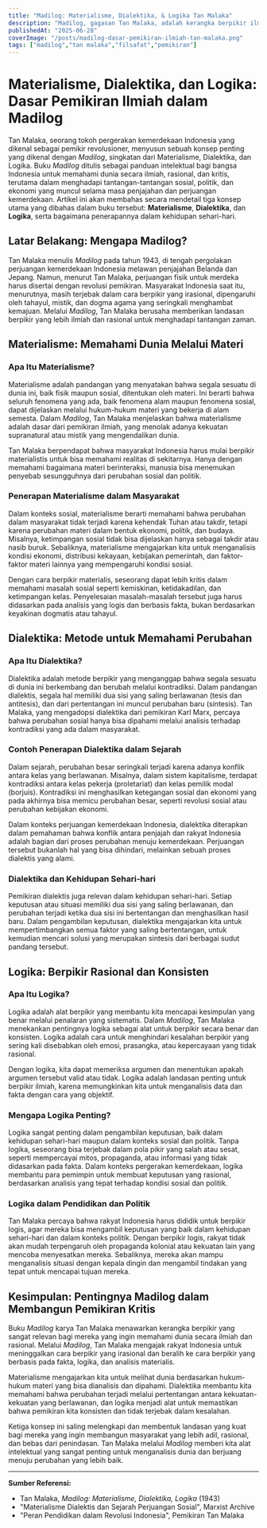 ```yaml
---
title: "Madilog: Materialisme, Dialektika, & Logika Tan Malaka"
description: "Madilog, gagasan Tan Malaka, adalah kerangka berpikir ilmiah yang menggabungkan Materialisme, Dialektika, dan Logika untuk membebaskan bangsa dari pemikiran irasional. Pelajari tiga konsep dasarnya."
publishedAt: "2025-06-28"
coverImage: "/posts/madilog-dasar-pemikiran-ilmiah-tan-malaka.png"
tags: ["madilog","tan malaka","filsafat","pemikiran"]
---
```


# Materialisme, Dialektika, dan Logika: Dasar Pemikiran Ilmiah dalam Madilog

Tan Malaka, seorang tokoh pergerakan kemerdekaan Indonesia yang dikenal sebagai pemikir revolusioner, menyusun sebuah konsep penting yang dikenal dengan _Madilog_, singkatan dari Materialisme, Dialektika, dan Logika. Buku _Madilog_ ditulis sebagai panduan intelektual bagi bangsa Indonesia untuk memahami dunia secara ilmiah, rasional, dan kritis, terutama dalam menghadapi tantangan-tantangan sosial, politik, dan ekonomi yang muncul selama masa penjajahan dan perjuangan kemerdekaan. Artikel ini akan membahas secara mendetail tiga konsep utama yang dibahas dalam buku tersebut: **Materialisme**, **Dialektika**, dan **Logika**, serta bagaimana penerapannya dalam kehidupan sehari-hari.

## Latar Belakang: Mengapa Madilog?

Tan Malaka menulis _Madilog_ pada tahun 1943, di tengah pergolakan perjuangan kemerdekaan Indonesia melawan penjajahan Belanda dan Jepang. Namun, menurut Tan Malaka, perjuangan fisik untuk merdeka harus disertai dengan revolusi pemikiran. Masyarakat Indonesia saat itu, menurutnya, masih terjebak dalam cara berpikir yang irasional, dipengaruhi oleh tahayul, mistik, dan dogma agama yang seringkali menghambat kemajuan. Melalui _Madilog_, Tan Malaka berusaha memberikan landasan berpikir yang lebih ilmiah dan rasional untuk menghadapi tantangan zaman.

## Materialisme: Memahami Dunia Melalui Materi

### Apa Itu Materialisme?

Materialisme adalah pandangan yang menyatakan bahwa segala sesuatu di dunia ini, baik fisik maupun sosial, ditentukan oleh materi. Ini berarti bahwa seluruh fenomena yang ada, baik fenomena alam maupun fenomena sosial, dapat dijelaskan melalui hukum-hukum materi yang bekerja di alam semesta. Dalam _Madilog_, Tan Malaka menjelaskan bahwa materialisme adalah dasar dari pemikiran ilmiah, yang menolak adanya kekuatan supranatural atau mistik yang mengendalikan dunia.

Tan Malaka berpendapat bahwa masyarakat Indonesia harus mulai berpikir materialistis untuk bisa memahami realitas di sekitarnya. Hanya dengan memahami bagaimana materi berinteraksi, manusia bisa menemukan penyebab sesungguhnya dari perubahan sosial dan politik.

### Penerapan Materialisme dalam Masyarakat

Dalam konteks sosial, materialisme berarti memahami bahwa perubahan dalam masyarakat tidak terjadi karena kehendak Tuhan atau takdir, tetapi karena perubahan materi dalam bentuk ekonomi, politik, dan budaya. Misalnya, ketimpangan sosial tidak bisa dijelaskan hanya sebagai takdir atau nasib buruk. Sebaliknya, materialisme mengajarkan kita untuk menganalisis kondisi ekonomi, distribusi kekayaan, kebijakan pemerintah, dan faktor-faktor materi lainnya yang mempengaruhi kondisi sosial.

Dengan cara berpikir materialis, seseorang dapat lebih kritis dalam memahami masalah sosial seperti kemiskinan, ketidakadilan, dan ketimpangan kelas. Penyelesaian masalah-masalah tersebut juga harus didasarkan pada analisis yang logis dan berbasis fakta, bukan berdasarkan keyakinan dogmatis atau tahayul.

## Dialektika: Metode untuk Memahami Perubahan

### Apa Itu Dialektika?

Dialektika adalah metode berpikir yang menganggap bahwa segala sesuatu di dunia ini berkembang dan berubah melalui kontradiksi. Dalam pandangan dialektis, segala hal memiliki dua sisi yang saling berlawanan (tesis dan antitesis), dan dari pertentangan ini muncul perubahan baru (sintesis). Tan Malaka, yang mengadopsi dialektika dari pemikiran Karl Marx, percaya bahwa perubahan sosial hanya bisa dipahami melalui analisis terhadap kontradiksi yang ada dalam masyarakat.

### Contoh Penerapan Dialektika dalam Sejarah

Dalam sejarah, perubahan besar seringkali terjadi karena adanya konflik antara kelas yang berlawanan. Misalnya, dalam sistem kapitalisme, terdapat kontradiksi antara kelas pekerja (proletariat) dan kelas pemilik modal (borjuis). Kontradiksi ini menghasilkan ketegangan sosial dan ekonomi yang pada akhirnya bisa memicu perubahan besar, seperti revolusi sosial atau perubahan kebijakan ekonomi.

Dalam konteks perjuangan kemerdekaan Indonesia, dialektika diterapkan dalam pemahaman bahwa konflik antara penjajah dan rakyat Indonesia adalah bagian dari proses perubahan menuju kemerdekaan. Perjuangan tersebut bukanlah hal yang bisa dihindari, melainkan sebuah proses dialektis yang alami.

### Dialektika dan Kehidupan Sehari-hari

Pemikiran dialektis juga relevan dalam kehidupan sehari-hari. Setiap keputusan atau situasi memiliki dua sisi yang saling berlawanan, dan perubahan terjadi ketika dua sisi ini bertentangan dan menghasilkan hasil baru. Dalam pengambilan keputusan, dialektika mengajarkan kita untuk mempertimbangkan semua faktor yang saling bertentangan, untuk kemudian mencari solusi yang merupakan sintesis dari berbagai sudut pandang tersebut.

## Logika: Berpikir Rasional dan Konsisten

### Apa Itu Logika?

Logika adalah alat berpikir yang membantu kita mencapai kesimpulan yang benar melalui penalaran yang sistematis. Dalam _Madilog_, Tan Malaka menekankan pentingnya logika sebagai alat untuk berpikir secara benar dan konsisten. Logika adalah cara untuk menghindari kesalahan berpikir yang sering kali disebabkan oleh emosi, prasangka, atau kepercayaan yang tidak rasional.

Dengan logika, kita dapat memeriksa argumen dan menentukan apakah argumen tersebut valid atau tidak. Logika adalah landasan penting untuk berpikir ilmiah, karena memungkinkan kita untuk menganalisis data dan fakta dengan cara yang objektif.

### Mengapa Logika Penting?

Logika sangat penting dalam pengambilan keputusan, baik dalam kehidupan sehari-hari maupun dalam konteks sosial dan politik. Tanpa logika, seseorang bisa terjebak dalam pola pikir yang salah atau sesat, seperti mempercayai mitos, propaganda, atau informasi yang tidak didasarkan pada fakta. Dalam konteks pergerakan kemerdekaan, logika membantu para pemimpin untuk membuat keputusan yang rasional, berdasarkan analisis yang tepat terhadap kondisi sosial dan politik.

### Logika dalam Pendidikan dan Politik

Tan Malaka percaya bahwa rakyat Indonesia harus dididik untuk berpikir logis, agar mereka bisa mengambil keputusan yang baik dalam kehidupan sehari-hari dan dalam konteks politik. Dengan berpikir logis, rakyat tidak akan mudah terpengaruh oleh propaganda kolonial atau kekuatan lain yang mencoba menyesatkan mereka. Sebaliknya, mereka akan mampu menganalisis situasi dengan kepala dingin dan mengambil tindakan yang tepat untuk mencapai tujuan mereka.

## Kesimpulan: Pentingnya Madilog dalam Membangun Pemikiran Kritis

Buku _Madilog_ karya Tan Malaka menawarkan kerangka berpikir yang sangat relevan bagi mereka yang ingin memahami dunia secara ilmiah dan rasional. Melalui _Madilog_, Tan Malaka mengajak rakyat Indonesia untuk meninggalkan cara berpikir yang irasional dan beralih ke cara berpikir yang berbasis pada fakta, logika, dan analisis materialis.

Materialisme mengajarkan kita untuk melihat dunia berdasarkan hukum-hukum materi yang bisa dianalisis dan dipahami. Dialektika membantu kita memahami bahwa perubahan terjadi melalui pertentangan antara kekuatan-kekuatan yang berlawanan, dan logika menjadi alat untuk memastikan bahwa pemikiran kita konsisten dan tidak terjebak dalam kesalahan.

Ketiga konsep ini saling melengkapi dan membentuk landasan yang kuat bagi mereka yang ingin membangun masyarakat yang lebih adil, rasional, dan bebas dari penindasan. Tan Malaka melalui _Madilog_ memberi kita alat intelektual yang sangat penting untuk menganalisis dunia dan berjuang menuju perubahan yang lebih baik.

---

**Sumber Referensi:**

- Tan Malaka, _Madilog: Materialisme, Dialektika, Logika_ (1943)
- "Materialisme Dialektis dan Sejarah Perjuangan Sosial", Marxist Archive
- "Peran Pendidikan dalam Revolusi Indonesia", Pemikiran Tan Malaka